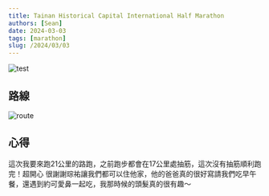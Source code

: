 ```yaml
---
title: Tainan Historical Capital International Half Marathon
authors: [Sean]
date: 2024-03-03
tags: [marathon]
slug: /2024/03/03
---
```


![test](./img.png)
<!-- truncate -->
## 路線

![route](./run.jpg)

## 心得
這次我要來跑21公里的路跑，之前跑步都會在17公里處抽筋，這次沒有抽筋順利跑完！超開心
很謝謝琮祐讓我們都可以住他家，他的爸爸真的很好寫請我們吃早午餐，還遇到約可愛鼻一起吃，我那時候的頭髮真的很有趣～